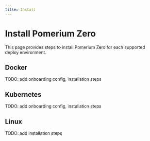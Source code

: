 ```yaml
---
title: Install
---
```


# Install Pomerium Zero

This page provides steps to install Pomerium Zero for each supported deploy environment.

## Docker

TODO: add onboarding config, installation steps

## Kubernetes

TODO: add onboarding config, installation steps

## Linux

TODO: add installation steps

